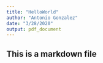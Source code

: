 ```yaml
---
title: "HelloWorld"
author: "Antonio Gonzalez"
date: "3/28/2020"
output: pdf_document
---
```


## This is a markdown file


